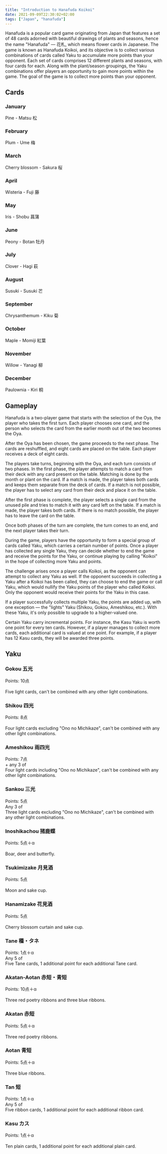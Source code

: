 ```yaml
---
title: "Introduction to Hanafuda Koikoi"
date: 2021-09-09T22:30:02+02:00
tags: ["Japan", "hanafuda"]
---
```



Hanafuda is a popular card game originating from Japan that features a set of 48 cards adorned with beautiful drawings of plants and seasons, hence the name "Hanafuda" — 花札, which means flower cards in Japanese. The game is known as Hanafuda Koikoi, and its objective is to collect various combinations of cards called Yaku to accumulate more points than your opponent. Each set of cards comprises 12 different plants and seasons, with four cards for each. Along with the plant/season groupings, the Yaku combinations offer players an opportunity to gain more points within the game. The goal of the game is to collect more points than your opponent.

## Cards

### January
Pine - Matsu 松  
<Icon src="/static/svg/hanafuda/matsu1.svg" size="big"/> <Icon src="/static/svg/hanafuda/matsu2.svg" size="big"/> <Icon src="/static/svg/hanafuda/matsu3.svg" size="big"/> <Icon src="/static/svg/hanafuda/matsu4.svg" size="big"/>

### February
Plum - Ume 梅  
<Icon src="/static/svg/hanafuda/ume1.svg" size="big"/> <Icon src="/static/svg/hanafuda/ume2.svg" size="big"/> <Icon src="/static/svg/hanafuda/ume3.svg" size="big"/> <Icon src="/static/svg/hanafuda/ume4.svg" size="big"/>

### March
Cherry blossom - Sakura 桜  
<Icon src="/static/svg/hanafuda/sakura1.svg" size="big"/> <Icon src="/static/svg/hanafuda/sakura2.svg" size="big"/> <Icon src="/static/svg/hanafuda/sakura3.svg" size="big"/> <Icon src="/static/svg/hanafuda/sakura4.svg" size="big"/>

### April
Wisteria - Fuji 藤  
<Icon src="/static/svg/hanafuda/fuji1.svg" size="big"/> <Icon src="/static/svg/hanafuda/fuji2.svg" size="big"/> <Icon src="/static/svg/hanafuda/fuji3.svg" size="big"/> <Icon src="/static/svg/hanafuda/fuji4.svg" size="big"/>

### May
Iris - Shobu 菖蒲  
<Icon src="/static/svg/hanafuda/ayame1.svg" size="big"/> <Icon src="/static/svg/hanafuda/ayame2.svg" size="big"/> <Icon src="/static/svg/hanafuda/ayame3.svg" size="big"/> <Icon src="/static/svg/hanafuda/ayame4.svg" size="big"/>

### June
Peony - Botan 牡丹  
<Icon src="/static/svg/hanafuda/botan1.svg" size="big"/> <Icon src="/static/svg/hanafuda/botan2.svg" size="big"/> <Icon src="/static/svg/hanafuda/botan3.svg" size="big"/> <Icon src="/static/svg/hanafuda/botan4.svg" size="big"/>

### July
Clover - Hagi 萩  
<Icon src="/static/svg/hanafuda/hagi1.svg" size="big"/> <Icon src="/static/svg/hanafuda/hagi2.svg" size="big"/> <Icon src="/static/svg/hanafuda/hagi3.svg" size="big"/> <Icon src="/static/svg/hanafuda/hagi4.svg" size="big"/>

### August
Susuki - Susuki 芒  
<Icon src="/static/svg/hanafuda/susuki1.svg" size="big"/> <Icon src="/static/svg/hanafuda/susuki2.svg" size="big"/> <Icon src="/static/svg/hanafuda/susuki3.svg" size="big"/> <Icon src="/static/svg/hanafuda/susuki4.svg" size="big"/>

### September
Chrysanthemum - Kiku 菊  
<Icon src="/static/svg/hanafuda/kiku1.svg" size="big"/> <Icon src="/static/svg/hanafuda/kiku2.svg" size="big"/> <Icon src="/static/svg/hanafuda/kiku3.svg" size="big"/> <Icon src="/static/svg/hanafuda/kiku4.svg" size="big"/>

### October
Maple - Momiji 紅葉  
<Icon src="/static/svg/hanafuda/momiji1.svg" size="big"/> <Icon src="/static/svg/hanafuda/momiji2.svg" size="big"/> <Icon src="/static/svg/hanafuda/momiji3.svg" size="big"/> <Icon src="/static/svg/hanafuda/momiji4.svg" size="big"/>

### November
Willow - Yanagi 柳  
<Icon src="/static/svg/hanafuda/yanagi1.svg" size="big"/> <Icon src="/static/svg/hanafuda/yanagi2.svg" size="big"/> <Icon src="/static/svg/hanafuda/yanagi3.svg" size="big"/> <Icon src="/static/svg/hanafuda/yanagi4.svg" size="big"/>

### December
Paulownia - Kiri 桐  
<Icon src="/static/svg/hanafuda/kiri1.svg" size="big"/> <Icon src="/static/svg/hanafuda/kiri2.svg" size="big"/> <Icon src="/static/svg/hanafuda/kiri3.svg" size="big"/> <Icon src="/static/svg/hanafuda/kiri4.svg" size="big"/>


## Gameplay
Hanafuda is a two-player game that starts with the selection of the Oya, the player who takes the first turn. Each player chooses one card, and the person who selects the card from the earlier month out of the two becomes the Oya.

After the Oya has been chosen, the game proceeds to the next phase. The cards are reshuffled, and eight cards are placed on the table. Each player receives a deck of eight cards.

The players take turns, beginning with the Oya, and each turn consists of two phases. In the first phase, the player attempts to match a card from their deck with any card present on the table. Matching is done by the month or plant on the card. If a match is made, the player takes both cards and keeps them separate from the deck of cards. If a match is not possible, the player has to select any card from their deck and place it on the table.

After the first phase is complete, the player selects a single card from the unused pile and tries to match it with any card left on the table. If a match is made, the player takes both cards. If there is no match possible, the player has to leave the card on the table.

Once both phases of the turn are complete, the turn comes to an end, and the next player takes their turn.

During the game, players have the opportunity to form a special group of cards called Yaku, which carries a certain number of points. Once a player has collected any single Yaku, they can decide whether to end the game and receive the points for the Yaku, or continue playing by calling "Koikoi" in the hope of collecting more Yaku and points.

The challenge arises once a player calls Koikoi, as the opponent can attempt to collect any Yaku as well. If the opponent succeeds in collecting a Yaku after a Koikoi has been called, they can choose to end the game or call Yaku, which would nullify the Yaku points of the player who called Koikoi. Only the opponent would receive their points for the Yaku in this case.

If a player successfully collects multiple Yaku, the points are added up, with one exception — the "lights" Yaku (Shikou, Gokou, Ameshikou, etc.). With these Yaku, it's only possible to upgrade to a higher-valued one.

Certain Yaku carry incremental points. For instance, the Kasu Yaku is worth one point for every ten cards. However, if a player manages to collect more cards, each additional card is valued at one point. For example, if a player has 12 Kasu cards, they will be awarded three points.


## Yaku

### Gokou 五光
Points: 10点  
<Icon src="/static/svg/hanafuda/matsu4.svg" size="big"/> <Icon src="/static/svg/hanafuda/sakura4.svg" size="big"/> <Icon src="/static/svg/hanafuda/susuki4.svg" size="big"/> <Icon src="/static/svg/hanafuda/yanagi4.svg" size="big"/> <Icon src="/static/svg/hanafuda/kiri4.svg" size="big"/>  
Five light cards, can't be combined with any other light combinations.

### Shikou 四光
Points: 8点  
<Icon src="/static/svg/hanafuda/matsu4.svg" size="big"/> <Icon src="/static/svg/hanafuda/sakura4.svg" size="big"/> <Icon src="/static/svg/hanafuda/susuki4.svg" size="big"/> <Icon src="/static/svg/hanafuda/kiri4.svg" size="big"/>  
Four light cards excluding "Ono no Michikaze", can't be combined with any other light combinations.

### Ameshikou 雨四光
Points: 7点  
<Icon src="/static/svg/hanafuda/yanagi4.svg" size="big"/> + any 3 of <Icon src="/static/svg/hanafuda/matsu4.svg" size="big"/> <Icon src="/static/svg/hanafuda/sakura4.svg" size="big"/> <Icon src="/static/svg/hanafuda/susuki4.svg" size="big"/> <Icon src="/static/svg/hanafuda/kiri4.svg" size="big"/>  
Four light cards including "Ono no Michikaze", can't be combined with any other light combinations.

### Sankou 三光
Points: 5点  
Any 3 of <Icon src="/static/svg/hanafuda/matsu4.svg" size="big"/> <Icon src="/static/svg/hanafuda/sakura4.svg" size="big"/> <Icon src="/static/svg/hanafuda/susuki4.svg" size="big"/> <Icon src="/static/svg/hanafuda/kiri4.svg" size="big"/>  
Three light cards excluding "Ono no Michikaze", can't be combined with any other light combinations.

### Inoshikachou 猪鹿蝶
Points: 5点＋α  
<Icon src="/static/svg/hanafuda/hagi4.svg" size="big"/> <Icon src="/static/svg/hanafuda/momiji4.svg" size="big"/> <Icon src="/static/svg/hanafuda/botan4.svg" size="big"/>  
Boar, deer and butterfly.

### Tsukimizake 月見酒
Points: 5点  
<Icon src="/static/svg/hanafuda/susuki4.svg" size="big"/> <Icon src="/static/svg/hanafuda/kiku4.svg" size="big"/>  
Moon and sake cup.

### Hanamizake 花見酒
Points: 5点  
<Icon src="/static/svg/hanafuda/sakura4.svg" size="big"/> <Icon src="/static/svg/hanafuda/kiku4.svg" size="big"/>  
Cherry blossom curtain and sake cup.

### Tane 種・タネ
Points: 1点＋α  
Any 5 of <Icon src="/static/svg/hanafuda/ume4.svg" size="big"/> <Icon src="/static/svg/hanafuda/susuki3.svg" size="big"/> <Icon src="/static/svg/hanafuda/fuji4.svg" size="big"/> <Icon src="/static/svg/hanafuda/kiku4.svg" size="big"/> <Icon src="/static/svg/hanafuda/ayame4.svg" size="big"/> <Icon src="/static/svg/hanafuda/momiji4.svg" size="big"/> <Icon src="/static/svg/hanafuda/botan4.svg" size="big"/> <Icon src="/static/svg/hanafuda/yanagi3.svg" size="big"/> <Icon src="/static/svg/hanafuda/hagi4.svg" size="big"/>  
Five Tane cards, 1 additional point for each additional Tane card.

### Akatan-Aotan 赤短・青短
Points: 10点＋α  
<Icon src="/static/svg/hanafuda/matsu3.svg" size="big"/> <Icon src="/static/svg/hanafuda/ume3.svg" size="big"/> <Icon src="/static/svg/hanafuda/sakura3.svg" size="big"/> <Icon src="/static/svg/hanafuda/botan3.svg" size="big"/> <Icon src="/static/svg/hanafuda/kiku3.svg" size="big"/> <Icon src="/static/svg/hanafuda/momiji3.svg" size="big"/>  
Three red poetry ribbons and three blue ribbons.

### Akatan 赤短
Points: 5点＋α  
<Icon src="/static/svg/hanafuda/matsu3.svg" size="big"/> <Icon src="/static/svg/hanafuda/ume3.svg" size="big"/> <Icon src="/static/svg/hanafuda/sakura3.svg" size="big"/>  
Three red poetry ribbons.

### Aotan 青短
Points: 5点＋α  
<Icon src="/static/svg/hanafuda/botan3.svg" size="big"/> <Icon src="/static/svg/hanafuda/kiku3.svg" size="big"/> <Icon src="/static/svg/hanafuda/momiji3.svg" size="big"/>  
Three blue ribbons.

### Tan 短
Points: 1点＋α  
Any 5 of <Icon src="/static/svg/hanafuda/matsu3.svg" size="big"/> <Icon src="/static/svg/hanafuda/ume3.svg" size="big"/> <Icon src="/static/svg/hanafuda/sakura3.svg" size="big"/> <Icon src="/static/svg/hanafuda/fuji3.svg" size="big"/> <Icon src="/static/svg/hanafuda/ayame3.svg" size="big"/> <Icon src="/static/svg/hanafuda/botan3.svg" size="big"/> <Icon src="/static/svg/hanafuda/hagi3.svg" size="big"/> <Icon src="/static/svg/hanafuda/kiku3.svg" size="big"/> <Icon src="/static/svg/hanafuda/momiji3.svg" size="big"/> <Icon src="/static/svg/hanafuda/yanagi2.svg" size="big"/>  
Five ribbon cards, 1 additional point for each additional ribbon card.

### Kasu カス
Points: 1点＋α  
<Icon src="/static/svg/hanafuda/matsu1.svg" size="big"/> <Icon src="/static/svg/hanafuda/matsu2.svg" size="big"/>
<Icon src="/static/svg/hanafuda/ume1.svg" size="big"/> <Icon src="/static/svg/hanafuda/ume2.svg" size="big"/>
<Icon src="/static/svg/hanafuda/sakura1.svg" size="big"/> <Icon src="/static/svg/hanafuda/sakura2.svg" size="big"/>
<Icon src="/static/svg/hanafuda/fuji1.svg" size="big"/> <Icon src="/static/svg/hanafuda/fuji2.svg" size="big"/>
<Icon src="/static/svg/hanafuda/ayame1.svg" size="big"/> <Icon src="/static/svg/hanafuda/ayame2.svg" size="big"/>
<Icon src="/static/svg/hanafuda/botan1.svg" size="big"/> <Icon src="/static/svg/hanafuda/botan2.svg" size="big"/>
<Icon src="/static/svg/hanafuda/hagi1.svg" size="big"/> <Icon src="/static/svg/hanafuda/hagi2.svg" size="big"/>
<Icon src="/static/svg/hanafuda/susuki1.svg" size="big"/> <Icon src="/static/svg/hanafuda/susuki2.svg" size="big"/>
<Icon src="/static/svg/hanafuda/kiku1.svg" size="big"/> <Icon src="/static/svg/hanafuda/kiku2.svg" size="big"/>
<Icon src="/static/svg/hanafuda/momiji1.svg" size="big"/> <Icon src="/static/svg/hanafuda/momiji2.svg" size="big"/>
<Icon src="/static/svg/hanafuda/yanagi1.svg" size="big"/>
<Icon src="/static/svg/hanafuda/kiri1.svg" size="big"/> <Icon src="/static/svg/hanafuda/kiri2.svg" size="big"/> <Icon src="/static/svg/hanafuda/kiri3.svg" size="big"/>  
Ten plain cards, 1 additional point for each additional plain card.
